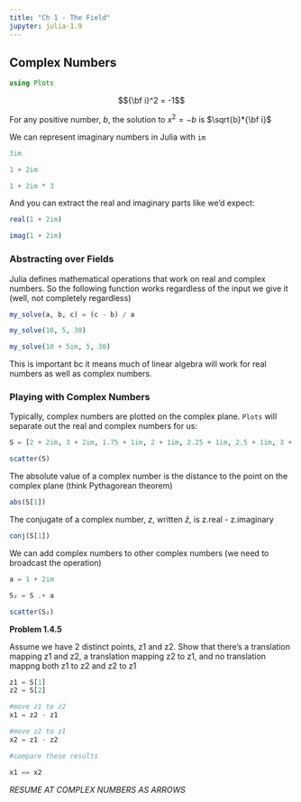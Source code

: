```yaml
---
title: "Ch 1 - The Field"
jupyter: julia-1.9
---
```


## Complex Numbers

```julia
using Plots
```

$${\bf i}^2 = -1$$

For any positive number, *b*, the solution to $x^2 = -b$ is $\sqrt{b}*{\bf i}$

We can represent imaginary numbers in Julia with `im`

```julia
3im
```

```julia
1 + 2im
```


```julia
1 + 2im * 3
```

And you can extract the real and imaginary parts like we'd expect:

```julia
real(1 + 2im)
```

```julia
imag(1 + 2im)
```

### Abstracting over Fields

Julia defines mathematical operations that work on real and complex numbers. So the following function works regardless of the input we give it (well, not completely regardless)

```julia
my_solve(a, b, c) = (c - b) / a
```

```julia
my_solve(10, 5, 30)
```

```julia
my_solve(10 + 5im, 5, 30)
```

This is important bc it means much of linear algebra will work for real numbers as well as complex numbers.

### Playing with Complex Numbers

Typically, complex numbers are plotted on the complex plane. `Plots` will separate out the real and complex numbers for us:

```julia
S = [2 + 2im, 3 + 2im, 1.75 + 1im, 2 + 1im, 2.25 + 1im, 2.5 + 1im, 3 + 1im]

scatter(S)
```

The absolute value of a complex number is the distance to the point on the complex plane (think Pythagorean theorem)

```julia
abs(S[1])
```

The conjugate of a complex number, *z*, written $\bar{z}$, is z.real - z.imaginary

```julia
conj(S[1])
```

We can add complex numbers to other complex numbers (we need to broadcast the operation)

```julia
a = 1 + 2im

S₂ = S .+ a
```

```julia
scatter(S₂)
```

**Problem 1.4.5**

Assume we have 2 distinct points, z1 and z2. Show that there's a translation mapping z1 and z2, a translation mapping z2 to z1, and no translation mappng both z1 to z2 and z2 to z1

```julia
z1 = S[1]
z2 = S[2]

#move z1 to z2
x1 = z2 - z1

#move z2 to z1
x2 = z1 - z2

#compare these results

x1 == x2
```

*RESUME AT COMPLEX NUMBERS AS ARROWS*
